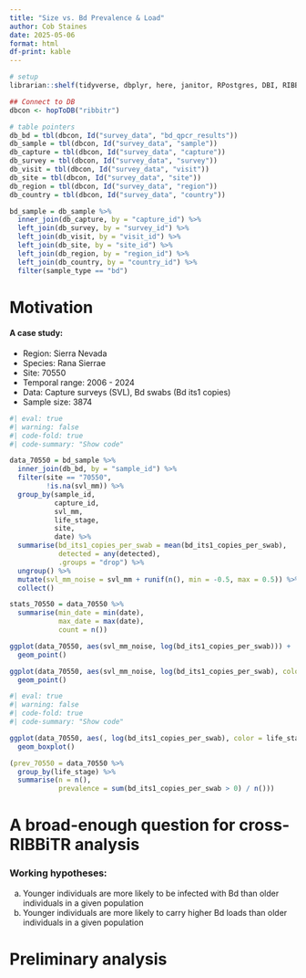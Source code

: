 ```yaml
---
title: "Size vs. Bd Prevalence & Load"
author: Cob Staines
date: 2025-05-06
format: html
df-print: kable
---
```


```r
# setup
librarian::shelf(tidyverse, dbplyr, here, janitor, RPostgres, DBI, RIBBiTR-BII/ribbitrrr)

## Connect to DB
dbcon <- hopToDB("ribbitr")

# table pointers
db_bd = tbl(dbcon, Id("survey_data", "bd_qpcr_results"))
db_sample = tbl(dbcon, Id("survey_data", "sample"))
db_capture = tbl(dbcon, Id("survey_data", "capture"))
db_survey = tbl(dbcon, Id("survey_data", "survey"))
db_visit = tbl(dbcon, Id("survey_data", "visit"))
db_site = tbl(dbcon, Id("survey_data", "site"))
db_region = tbl(dbcon, Id("survey_data", "region"))
db_country = tbl(dbcon, Id("survey_data", "country"))

bd_sample = db_sample %>%
  inner_join(db_capture, by = "capture_id") %>%
  left_join(db_survey, by = "survey_id") %>%
  left_join(db_visit, by = "visit_id") %>%
  left_join(db_site, by = "site_id") %>%
  left_join(db_region, by = "region_id") %>%
  left_join(db_country, by = "country_id") %>%
  filter(sample_type == "bd")
```

# Motivation
#### A case study:

- Region: Sierra Nevada
- Species: Rana Sierrae
- Site: 70550
- Temporal range: 2006 - 2024
- Data: Capture surveys (SVL), Bd swabs (Bd its1 copies)
- Sample size: 3874

```r
#| eval: true
#| warning: false
#| code-fold: true
#| code-summary: "Show code"

data_70550 = bd_sample %>%
  inner_join(db_bd, by = "sample_id") %>%
  filter(site == "70550",
         !is.na(svl_mm)) %>%
  group_by(sample_id,
           capture_id,
           svl_mm,
           life_stage,
           site,
           date) %>%
  summarise(bd_its1_copies_per_swab = mean(bd_its1_copies_per_swab),
            detected = any(detected),
            .groups = "drop") %>%
  ungroup() %>%
  mutate(svl_mm_noise = svl_mm + runif(n(), min = -0.5, max = 0.5)) %>%
  collect()

stats_70550 = data_70550 %>%
  summarise(min_date = min(date),
            max_date = max(date),
            count = n())

ggplot(data_70550, aes(svl_mm_noise, log(bd_its1_copies_per_swab))) + 
  geom_point()

ggplot(data_70550, aes(svl_mm_noise, log(bd_its1_copies_per_swab), color = life_stage)) + 
  geom_point()
```

```r
#| eval: true
#| warning: false
#| code-fold: true
#| code-summary: "Show code"

ggplot(data_70550, aes(, log(bd_its1_copies_per_swab), color = life_stage)) + 
  geom_boxplot()

(prev_70550 = data_70550 %>%
  group_by(life_stage) %>%
  summarise(n = n(),
            prevalence = sum(bd_its1_copies_per_swab > 0) / n()))
```
# A broad-enough question for cross-RIBBiTR analysis

### Working hypotheses:

a. Younger individuals are more likely to be infected with Bd than older individuals in a given population
b. Younger individuals are more likely to carry higher Bd loads than older individuals in a given population

# Preliminary analysis